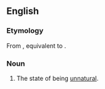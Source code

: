==English==

===Etymology===
From {{inh|en|enm|unnaturelnesse}}, equivalent to {{af|en|unnatural|-ness}}.

===Noun===
{{en-noun|~|es}}

# The state of being [[unnatural]].